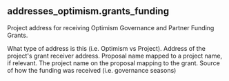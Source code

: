 ## addresses_optimism.grants_funding 
Project address for receiving Optimism Governance and Partner Funding Grants.

<ParamField path="category">
What type of address is this (i.e. Optimism vs Project).
</ParamField>
<ParamField path="address">
Address of the project&#x27;s grant receiver address.
</ParamField>
<ParamField path="project_name">
Proposal name mapped to a project name, if relevant.
</ParamField>
<ParamField path="proposal_name">
The project name on the proposal mapping to the grant.
</ParamField>
<ParamField path="funding_source">
Source of how the funding was received (i.e. governance seasons)
</ParamField>
